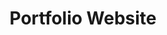 ---
title: "Portfolio Website"
description: "Created the website you see now"
image: "/portfolio-website/portfolio website.jpg"
software: ["Astro", "Tailwind"]
---